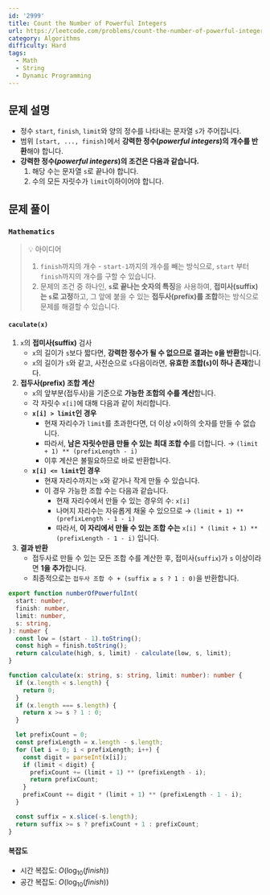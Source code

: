 ```yaml
---
id: '2999'
title: Count the Number of Powerful Integers
url: https://leetcode.com/problems/count-the-number-of-powerful-integers
category: Algorithms
difficulty: Hard
tags:
  - Math
  - String
  - Dynamic Programming
---
```


## 문제 설명

- 정수 `start`, `finish`, `limit`와 양의 정수를 나타내는 문자열 `s`가 주어집니다.
- 범위 `[start, ..., finish]`에서 **강력한 정수(_powerful integers_)의 개수를 반환**해야 합니다.
- **강력한 정수(_powerful integers_)의 조건은 다음과 같습니다.**
  1. 해당 수는 문자열 `s`로 끝나야 합니다.
  2. 수의 모든 자릿수가 `limit`이하이어야 합니다.

## 문제 풀이

### **`Mathematics`**

> 💡 아이디어
>
> 1. `finish`까지의 개수 - `start-1`까지의 개수를 빼는 방식으로, `start` 부터 `finish`까지의 개수를 구할 수 있습니다.
> 2. 문제의 조건 중 하나인, **`s`로 끝나는 숫자의 특징**을 사용하여, **접미사(suffix)는 `s`로 고정**하고, 그 앞에 붙을 수 있는 **접두사(prefix)를 조합**하는 방식으로 문제를 해결할 수 있습니다.

#### `caculate(x)`

1. `x`의 **접미사(suffix)** 검사
   - `x`의 길이가 `s`보다 짧다면, **강력한 정수가 될 수 없으므로 결과는 `0`을 반환**합니다.
   - `x`의 길이가 `s`와 같고, 사전순으로 `s`다음이라면, **유효한 조합(`s`)이 하나 존재**합니다.
2. **접두사(prefix) 조합 계산**
   - `x`의 앞부분(접두사)을 기준으로 **가능한 조합의 수를 계산**합니다.
   - 각 자릿수 `x[i]`에 대해 다음과 같이 처리합니다.
   - **`x[i] > limit`인 경우**
     - 현재 자리수가 `limit`를 초과한다면, 더 이상 `x`이하의 숫자를 만들 수 없습니다.
     - 따라서, **남은 자릿수만큼 만들 수 있는 최대 조합 수**를 더합니다.
       → `(limit + 1) ** (prefixLength - i)`
     - 이후 계산은 불필요하므로 바로 반환합니다.
   - **`x[i] <= limit`인 경우**
     - 현재 자리수까지는 `x`와 같거나 작게 만들 수 있습니다.
     - 이 경우 가능한 조합 수는 다음과 같습니다.
       - 현재 자리수에서 만들 수 있는 경우의 수: `x[i]`
       - 나머지 자리수는 자유롭게 채울 수 있으므로 → `(limit + 1) ** (prefixLength - 1 - i)`
       - 따라서, **이 자리에서 만들 수 있는 조합 수는** `x[i] * (limit + 1) ** (prefixLength - 1 - i)` 입니다.
3. **결과 반환**
   - 접두사로 만들 수 있는 모든 조합 수를 계산한 후, 접미사(`suffix`)가 `s` 이상이라면 **1을 추가**합니다.
   - 최종적으로는 `접두사 조합 수 + (suffix ≥ s ? 1 : 0)`을 반환합니다.

```typescript showLineNumbers
export function numberOfPowerfulInt(
  start: number,
  finish: number,
  limit: number,
  s: string,
): number {
  const low = (start - 1).toString();
  const high = finish.toString();
  return calculate(high, s, limit) - calculate(low, s, limit);
}

function calculate(x: string, s: string, limit: number): number {
  if (x.length < s.length) {
    return 0;
  }
  if (x.length === s.length) {
    return x >= s ? 1 : 0;
  }

  let prefixCount = 0;
  const prefixLength = x.length - s.length;
  for (let i = 0; i < prefixLength; i++) {
    const digit = parseInt(x[i]);
    if (limit < digit) {
      prefixCount += (limit + 1) ** (prefixLength - i);
      return prefixCount;
    }
    prefixCount += digit * (limit + 1) ** (prefixLength - 1 - i);
  }

  const suffix = x.slice(-s.length);
  return suffix >= s ? prefixCount + 1 : prefixCount;
}
```

#### 복잡도

- 시간 복잡도: $O(\log_{10} (finish))$
- 공간 복잡도: $O(\log_{10} (finish))$
